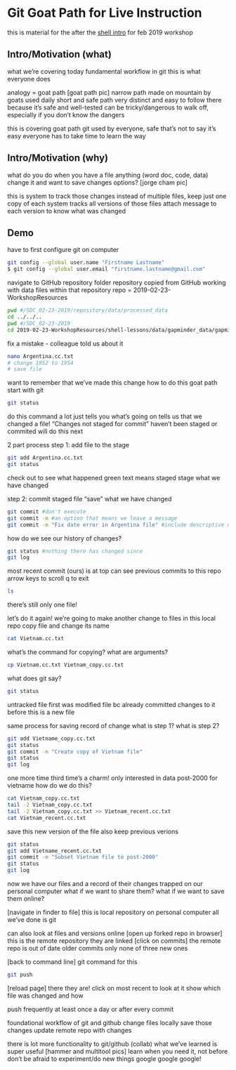 # Git Goat Path for Live Instruction

this is material for the after the [shell intro](https://github.com/UA-Carpentries-Workshops/2019-02-23-WorkshopResources/blob/master/shell-lessons/1_intro-to-shell.md) for feb 2019 workshop

## Intro/Motivation (what)

what we're covering today
fundamental workflow in git
this is what everyone does

analogy = goat path
[goat path pic]
narrow path made on mountain by goats
used daily
short and safe path
very distinct and easy to follow
there because it's safe and well-tested
can be tricky/dangerous to walk off, especially if you don't know the dangers

this is covering goat path git
used by everyone, safe
that's not to say it's easy
everyone has to take time to learn the way

## Intro/Motivation (why)

what do you do when you have a file 
anything (word doc, code, data)
change it and want to save changes
options? 
[jorge cham pic]

this is system to track those changes
instead of multiple files, keep just one copy of each
system tracks all versions of those files
attach message to each version to know what was changed

## Demo

have to first configure git on computer
```sh
git config --global user.name "Firstname Lastname"
$ git config --global user.email "firstname.lastname@gmail.com"
```

navigate to GitHub repository folder
repository copied from GitHub
working with data files within that repository
repo = 2019-02-23-WorkshopResources
```sh
pwd #/SDC_02-23-2019/repository/data/processed_data
cd ../../..
pwd #/SDC_02-23-2019
cd 2019-02-23-WorkshopResources/shell-lessons/data/gapminder_data/gapminder_by_country/
```

fix a mistake - colleague told us about it
```sh
nano Argentina.cc.txt 
# change 1952 to 1954
# save file
```

want to remember that we've made this change
how to do this
goat path
start with git
```sh
git status
```
do this command a lot
just tells you what's going on
tells us that we changed a file! 
"Changes not staged for commit"
haven't been staged or commited
will do this next

2 part process
step 1: 
add file to the stage
```sh
git add Argentina.cc.txt 
git status
```
check out to see what happened
green text means staged
stage what we have changed

step 2: 
commit staged file
"save" what we have changed
```sh
git commit #don't execute
git commit -m #an option that means we leave a message
git commit -m "Fix date error in Argentina file" #include descriptive message of change
```

how do we see our history of changes? 
```sh
git status #nothing there has changed since
git log
```
most recent commit (ours) is at top
can see previous commits to this repo
arrow keys to scroll
q to exit

```sh
ls
```
there's still only one file! 

let's do it again! 
we're going to make another change to files in this local repo
copy file and change its name
```sh
cat Vietnam.cc.txt
```
what's the command for copying? 
what are arguments? 
```sh
cp Vietnam.cc.txt Vietnam_copy.cc.txt
```

what does git say? 
```sh
git status
```
untracked file
first was modified file bc already committed changes to it before
this is a new file

same process for saving record of change
what is step 1? 
what is step 2? 
```sh
git add Vietname_copy.cc.txt
git status
git commit -m "Create copy of Vietnam file"
git status
git log
```

one more time
third time's a charm! 
only interested in data post-2000 for vietname
how do we do this? 
```sh
cat Vietnam_copy.cc.txt
tail -2 Vietnam_copy.cc.txt 
tail -2 Vietnam_copy.cc.txt >> Vietnam_recent.cc.txt 
cat Vietnam_recent.cc.txt 
```

save this new version of the file
also keep previous verions
```sh
git status
git add Vietname_recent.cc.txt
git commit -m "Subset Vietnam file to post-2000"
git status
git log
```

now we have our files and a record of their changes
trapped on our personal computer
what if we want to share them?
what if we want to save them online? 

[navigate in finder to file]
this is local repository
on personal computer
all we've done is git

can also look at files and versions online
[open up forked repo in browser]
this is the remote repository
they are linked
[click on commits]
the remote repo is out of date
older commits only
none of three new ones

[back to command line]
git command for this
```sh
git push
```
[reload page]
there they are! 
click on most recent to look at it
show which file was changed and how

push frequently
at least once a day
or after every commit

foundational workflow of git and github
change files locally
save those changes
update remote repo with changes

there is lot more functionality to git/github (collab)
what we've learned is super useful
[hammer and multitool pics]
learn when you need it, not before
don't be afraid to experiment/do new things
google google google! 
